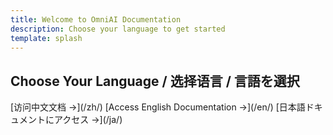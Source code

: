 ```yaml
---
title: Welcome to OmniAI Documentation
description: Choose your language to get started
template: splash
---
```



## Choose Your Language / 选择语言 / 言語を選択

<CardGrid>
  <Card title="中文" icon="right-arrow">
    [访问中文文档 →](/zh/)
  </Card>
  <Card title="English" icon="right-arrow">
    [Access English Documentation →](/en/)
  </Card>
  <Card title="日本語" icon="right-arrow">
    [日本語ドキュメントにアクセス →](/ja/)
  </Card>
</CardGrid>